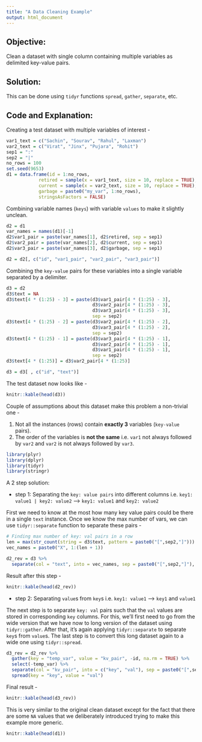 ```yaml
---
title: "A Data Cleaning Example"
output: html_document
---
```


## Objective: 

Clean a dataset with single column containing multiple variables as delimited key-value pairs.

## Solution:

This can be done using `tidyr` functions `spread`, `gather`, `separate`, etc.

## Code and Explanation:

Creating a test dataset with multiple variables of interest -

```r
var1_text = c("Sachin", "Sourav", "Rahul", "Laxman")
var2_text = c("Virat", "Jinx", "Pujara", "Rohit")
sep1 = ":"
sep2 = "|"
no_rows = 100
set.seed(9653)
d1 = data.frame(id = 1:no_rows,
            retired = sample(x = var1_text, size = 10, replace = TRUE),
            current = sample(x = var2_text, size = 10, replace = TRUE),
            garbage = paste0("my_var", 1:no_rows),
            stringsAsFactors = FALSE)

```

Combining variable names (`keys`) with variable `values` to make it slightly unclean.

```r
d2 = d1
var_names = names(d1)[-1]
d2$var1_pair = paste(var_names[1], d2$retired, sep = sep1)
d2$var2_pair = paste(var_names[2], d2$current, sep = sep1)
d2$var3_pair = paste(var_names[3], d2$garbage, sep = sep1)

d2 = d2[, c("id", "var1_pair", "var2_pair", "var3_pair")]
```

Combining the `key-value` pairs for these variables into a single variable separated by a delimiter.

```r
d3 = d2
d3$text = NA
d3$text[4 * (1:25) - 3] = paste(d3$var1_pair[4 * (1:25) - 3], 
                                d3$var2_pair[4 * (1:25) - 3], 
                                d3$var3_pair[4 * (1:25) - 3], 
                                sep = sep2)
d3$text[4 * (1:25) - 2] = paste(d3$var2_pair[4 * (1:25) - 2], 
                                d3$var3_pair[4 * (1:25) - 2], 
                                sep = sep2)
d3$text[4 * (1:25) - 1] = paste(d3$var3_pair[4 * (1:25) - 1], 
                                d3$var2_pair[4 * (1:25) - 1], 
                                d3$var1_pair[4 * (1:25) - 1], 
                                sep = sep2)
d3$text[4 * (1:25)] = d3$var2_pair[4 * (1:25)]

d3 = d3[ , c("id", "text")]

```  

The test dataset now looks like -

```r
knitr::kable(head(d3))
```

Couple of assumptions about this dataset make this problem a non-trivial one -

1. Not all the instances (rows) contain **exactly 3** variables (`key-value` pairs).
2. The order of the variables is **not the same** i.e. `var1` not always followed by `var2` and `var2` is not always followed by `var3`. 

```r
library(plyr)
library(dplyr)
library(tidyr)
library(stringr)
```

A 2 step solution: 

* step 1: Separating the `key: value pairs` into different columns i.e.
`key1: value1 | key2: value2`  ----> `key1: value1`            and      `key2: value2`

First we need to know at the most how many key value pairs could be there in a single `text` instance. Once we know the max number of vars, we can use `tidyr::separate` function to separate these pairs -

```r
# Finding max number of key: val pairs in a row
len = max(str_count(string = d3$text, pattern = paste0("[",sep2,"]")))
vec_names = paste0("X", 1:(len + 1))

d2_rev = d3 %>%
  separate(col = "text", into = vec_names, sep = paste0("[",sep2,"]"), extra = "drop")
```

Result after this step -

```r
knitr::kable(head(d2_rev))
```


* step 2: Separating `value`s from `key`s i.e.
`key1: value1`  -----> `key1` and `value1`

The next step is to separate `key: val` pairs such that the `val` values are stored in corresponding `key` columns. For this, we'll first need to go from the wide version that we have now to long version of the dataset using `tidyr::gather`. After that, it's again applying `tidyr::separate` to separate `key`s from `value`s. The last step is to convert this long dataset again to a wide one using `tidyr::spread`.


```r
d3_rev = d2_rev %>%
  gather(key = "temp_var", value = "kv_pair", -id, na.rm = TRUE) %>%
  select(-temp_var) %>%
  separate(col = "kv_pair", into = c("key", "val"), sep = paste0("[",sep1,"]"), extra = "drop") %>%
  spread(key = "key", value = "val")

```

Final result -

```r
knitr::kable(head(d3_rev))
```

This is very similar to the original clean dataset except for the fact that there are some `NA` values that we deliberately introduced trying to make this example more generic.

```r
knitr::kable(head(d1))
```


